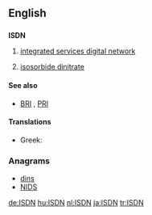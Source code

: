 ==English==

==={{initialism}}===
'''ISDN'''

# {{telecommunications}} [[integrated services digital network]]
# [[isosorbide dinitrate]]

====See also====
* {{sense|telecommunications}} [[BRI]] , [[PRI]]

====Translations====
{{trans-top|integrated services digital network}}
* Greek: {{t-|el|ΨΔΕΥ|n|tr=PsDEY}}
{{trans-mid}}
{{trans-bottom}}

===Anagrams===
* [[dins#English|dins]]
* [[NIDS#English|NIDS]]

[[de:ISDN]]
[[hu:ISDN]]
[[nl:ISDN]]
[[ja:ISDN]]
[[tr:ISDN]]